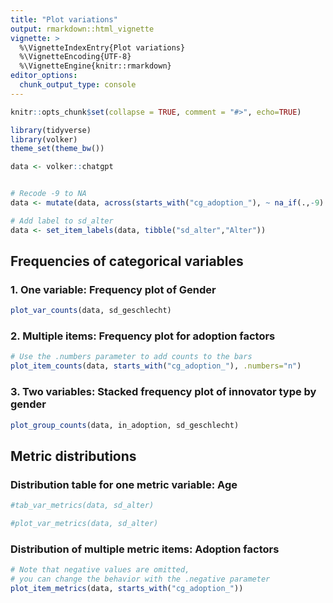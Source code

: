 ```yaml
---
title: "Plot variations"
output: rmarkdown::html_vignette
vignette: >
  %\VignetteIndexEntry{Plot variations}
  %\VignetteEncoding{UTF-8}
  %\VignetteEngine{knitr::rmarkdown}
editor_options: 
  chunk_output_type: console
---
```


```r

knitr::opts_chunk$set(collapse = TRUE, comment = "#>", echo=TRUE)

library(tidyverse)
library(volker)
theme_set(theme_bw())

data <- volker::chatgpt


# Recode -9 to NA
data <- mutate(data, across(starts_with("cg_adoption_"), ~ na_if(.,-9)  ))

# Add label to sd_alter
data <- set_item_labels(data, tibble("sd_alter","Alter")) 

```

## Frequencies of categorical variables

### 1. One variable: Frequency plot of Gender
```r

plot_var_counts(data, sd_geschlecht)

```

### 2. Multiple items: Frequency plot for adoption factors
```r

# Use the .numbers parameter to add counts to the bars
plot_item_counts(data, starts_with("cg_adoption_"), .numbers="n")

```

### 3. Two variables: Stacked frequency plot of innovator type by gender

```r

plot_group_counts(data, in_adoption, sd_geschlecht)

```

## Metric distributions

### Distribution table for one metric variable: Age
```r

#tab_var_metrics(data, sd_alter)

#plot_var_metrics(data, sd_alter)

```


### Distribution of multiple metric items: Adoption factors
```r

# Note that negative values are omitted, 
# you can change the behavior with the .negative parameter
plot_item_metrics(data, starts_with("cg_adoption_"))

```

